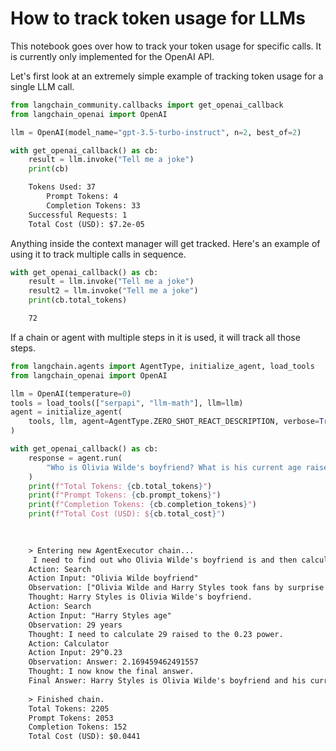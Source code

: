 # How to track token usage for LLMs

This notebook goes over how to track your token usage for specific calls. It is currently only implemented for the OpenAI API.

Let's first look at an extremely simple example of tracking token usage for a single LLM call.

```python
from langchain_community.callbacks import get_openai_callback
from langchain_openai import OpenAI
```


```python
llm = OpenAI(model_name="gpt-3.5-turbo-instruct", n=2, best_of=2)
```


```python
with get_openai_callback() as cb:
    result = llm.invoke("Tell me a joke")
    print(cb)
```


<CodeOutputBlock lang="python">

```default
    Tokens Used: 37
    	Prompt Tokens: 4
    	Completion Tokens: 33
    Successful Requests: 1
    Total Cost (USD): $7.2e-05
```

</CodeOutputBlock>

Anything inside the context manager will get tracked. Here's an example of using it to track multiple calls in sequence.

```python
with get_openai_callback() as cb:
    result = llm.invoke("Tell me a joke")
    result2 = llm.invoke("Tell me a joke")
    print(cb.total_tokens)
```


<CodeOutputBlock lang="python">

```default
    72
```

</CodeOutputBlock>

If a chain or agent with multiple steps in it is used, it will track all those steps.

```python
from langchain.agents import AgentType, initialize_agent, load_tools
from langchain_openai import OpenAI

llm = OpenAI(temperature=0)
tools = load_tools(["serpapi", "llm-math"], llm=llm)
agent = initialize_agent(
    tools, llm, agent=AgentType.ZERO_SHOT_REACT_DESCRIPTION, verbose=True
)
```


```python
with get_openai_callback() as cb:
    response = agent.run(
        "Who is Olivia Wilde's boyfriend? What is his current age raised to the 0.23 power?"
    )
    print(f"Total Tokens: {cb.total_tokens}")
    print(f"Prompt Tokens: {cb.prompt_tokens}")
    print(f"Completion Tokens: {cb.completion_tokens}")
    print(f"Total Cost (USD): ${cb.total_cost}")
```


<CodeOutputBlock lang="python">

```default
    
    
    > Entering new AgentExecutor chain...
     I need to find out who Olivia Wilde's boyfriend is and then calculate his age raised to the 0.23 power.
    Action: Search
    Action Input: "Olivia Wilde boyfriend"
    Observation: ["Olivia Wilde and Harry Styles took fans by surprise with their whirlwind romance, which began when they met on the set of Don't Worry Darling.", 'Olivia Wilde started dating Harry Styles after ending her years-long engagement to Jason Sudeikis — see their relationship timeline.', 'Olivia Wilde and Harry Styles were spotted early on in their relationship walking around London. (. Image ...', "Looks like Olivia Wilde and Jason Sudeikis are starting 2023 on good terms. Amid their highly publicized custody battle – and the actress' ...", 'The two started dating after Wilde split up with actor Jason Sudeikisin 2020. However, their relationship came to an end last November.', "Olivia Wilde and Harry Styles started dating during the filming of Don't Worry Darling. While the movie got a lot of backlash because of the ...", "Here's what we know so far about Harry Styles and Olivia Wilde's relationship.", 'Olivia and the Grammy winner kept their romance out of the spotlight as their relationship began just two months after her split from ex-fiancé ...', "Harry Styles and Olivia Wilde first met on the set of Don't Worry Darling and stepped out as a couple in January 2021. Relive all their biggest relationship ..."]
    Thought: Harry Styles is Olivia Wilde's boyfriend.
    Action: Search
    Action Input: "Harry Styles age"
    Observation: 29 years
    Thought: I need to calculate 29 raised to the 0.23 power.
    Action: Calculator
    Action Input: 29^0.23
    Observation: Answer: 2.169459462491557
    Thought: I now know the final answer.
    Final Answer: Harry Styles is Olivia Wilde's boyfriend and his current age raised to the 0.23 power is 2.169459462491557.
    
    > Finished chain.
    Total Tokens: 2205
    Prompt Tokens: 2053
    Completion Tokens: 152
    Total Cost (USD): $0.0441
```

</CodeOutputBlock>
